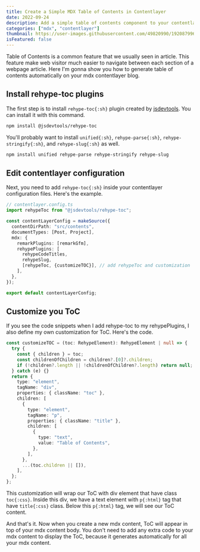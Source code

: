 ```yaml
---
title: Create a Simple MDX Table of Contents in Contentlayer
date: 2022-09-24
description: Add a simple table of contents component to your contentlayer mdx content with rehype plugins.
categories: ["mdx", "contentlayer"]
thumbnail: https://user-images.githubusercontent.com/49820990/192087996-64d2e76b-c430-4d38-a5bc-63923f22d7df.png
isFeatured: false
---
```


Table of Contents is a common feature that we usually seen in article. This feature make web visitor much easier to navigate between each section of a webpage article. Here I'm gonna show you how to generate table of contents automatically on your mdx contentlayer blog.

## Install rehype-toc plugins
The first step is to install `rehype-toc{:sh}` plugin created by [jsdevtools](https://www.npmjs.com/package/@jsdevtools/rehype-toc). You can install it with this command.
```zsh
npm install @jsdevtools/rehype-toc
```
You'll probably want to install `unified{:sh}`, `rehype-parse{:sh}`, `rehype-stringify{:sh}`, and `rehype-slug{:sh}` as well.
```zsh
npm install unified rehype-parse rehype-stringify rehype-slug
```

## Edit contentlayer configuration
Next, you need to add `rehype-toc{:sh}` inside your contentlayer configuration files. Here's the example.
```ts
// contentlayer.config.ts
import rehypeToc from "@jsdevtools/rehype-toc";

const contentLayerConfig = makeSource({
  contentDirPath: "src/contents",
  documentTypes: [Post, Project],
  mdx: {
    remarkPlugins: [remarkGfm],
    rehypePlugins: [
      rehypeCodeTitles,
      rehypeSlug,
      [rehypeToc, {customizeTOC}], // add rehypeToc and customization
    ],
  },
});

export default contentLayerConfig;
```

## Customize you ToC
If you see the code snippets when I add rehype-toc to my rehypePlugins, I also define my own customization for ToC. Here's the code.
```ts
const customizeTOC = (toc: RehypeElement): RehypeElement | null => {
  try {
    const { children } = toc;
    const childrenOfChildren = children?.[0]?.children;
    if (!children?.length || !childrenOfChildren?.length) return null;
  } catch (e) {}
  return {
    type: "element",
    tagName: "div",
    properties: { className: "toc" },
    children: [
      {
        type: "element",
        tagName: "p",
        properties: { className: "title" },
        children: [
          {
            type: "text",
            value: "Table of Contents",
          },
        ],
      },
      ...(toc.children || []),
    ],
  };
};
```
This customization will wrap our ToC with div element that have class `toc{:css}`. Inside this div, we have a text element with `p{:html}` tag that have `title{:css}` class. Below this `p{:html}` tag, we will see our ToC content.

And that's it. Now when you create a new mdx content, ToC will appear in top of your mdx content body. You don't need to add any extra code to your mdx content to display the ToC, because it generates automatically for all your mdx content.
